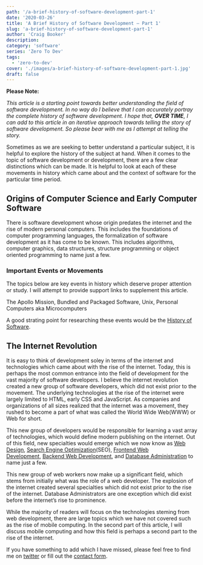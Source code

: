 ```yaml
---
path: '/a-brief-history-of-software-development-part-1'
date: '2020-03-26'
title: 'A Brief History of Software Development – Part 1'
slug: 'a-brief-history-of-software-development-part-1'
author: 'Craig Booker'
description:
category: 'software'
series: 'Zero To Dev'
tags:
  - 'zero-to-dev'
cover: './images/a-brief-history-of-software-development-part-1.jpg'
draft: false
---
```


**Please Note:**

_This article is a starting point towards better understanding the field of software development. In no way do I believe that I can accurately portray the complete history of software development. I hope that, **OVER TIME**, I can add to this article in an iterative approach towards telling the story of software development. So please bear with me as I attempt at telling the story._

Sometimes as we are seeking to better understand a particular subject, it is helpful to explore the history of the subject at hand. When it comes to the topic of software development or development, there are a few clear distinctions which can be made. It is helpful to look at each of these movements in history which came about and the context of software for the particular time period.

## Origins of Computer Science and Early Computer Software

There is software development whose origin predates the internet and the rise of modern personal computers. This includes the foundations of computer programming languages, the formalization of software development as it has come to be known. This includes algorithms, computer graphics, data structures, structure programming or object oriented programming to name just a few.

### Important Events or Movements

The topics below are key events in history which deserve proper attention or study. I will attempt to provide support links to supplement this article.

The Apollo Mission, Bundled and Packaged Software, Unix, Personal Computers aka Microcomputers

A good strating point for researching these events would be the [History of Software](https://en.wikipedia.org/wiki/History_of_software).

## The Internet Revolution

It is easy to think of development soley in terms of the internet and technologies which came about with the rise of the internet. Today, this is perhaps the most common entrance into the field of development for the vast majority of software developers. I believe the internet revolution created a new group of software developers, which did not exist prior to the movement. The underlying technologies at the rise of the internet were largely limited to HTML, early CSS and JavaScript. As companies and organizations of all sizes realized that the internet was a movement, they rushed to become a part of what was called the World Wide Web(WWW) or Web for short.

This new group of developers would be responsible for learning a vast array of technologies, which would define modern publishing on the internet. Out of this field, new specialties would emerge which we now know as [Web Design](https://en.wikipedia.org/wiki/Web_design), [Search Engine Optimization](https://en.wikipedia.org/wiki/Search_engine_optimization)(SEO), [Frontend Web Development](https://frontendmasters.com/books/front-end-handbook/2018/what-is-a-FD.html), [Backend Web Development](https://www.upwork.com/hiring/development/a-beginners-guide-to-back-end-development/), and [Database Administration](https://en.wikipedia.org/wiki/Database_administrator) to name just a few.

This new group of web workers now make up a significant field, which stems from initially what was the role of a web developer. The explosion of the internet created several specialties which did not exist prior to the rise of the internet. Database Administrators are one exception which did exist before the internet’s rise to prominence.

While the majority of readers will focus on the technologies steming from web development, there are large topics which we have not covered such as the rise of mobile computing. In the second part of this article, I will discuss mobile computing and how this field is perhaps a second part to the rise of the internet.

If you have something to add which I have missed, please feel free to find me on [twitter](https://twitter.com/_zerotodev) or fill out the [contact form](https://www.craigbooker.com/contact).

